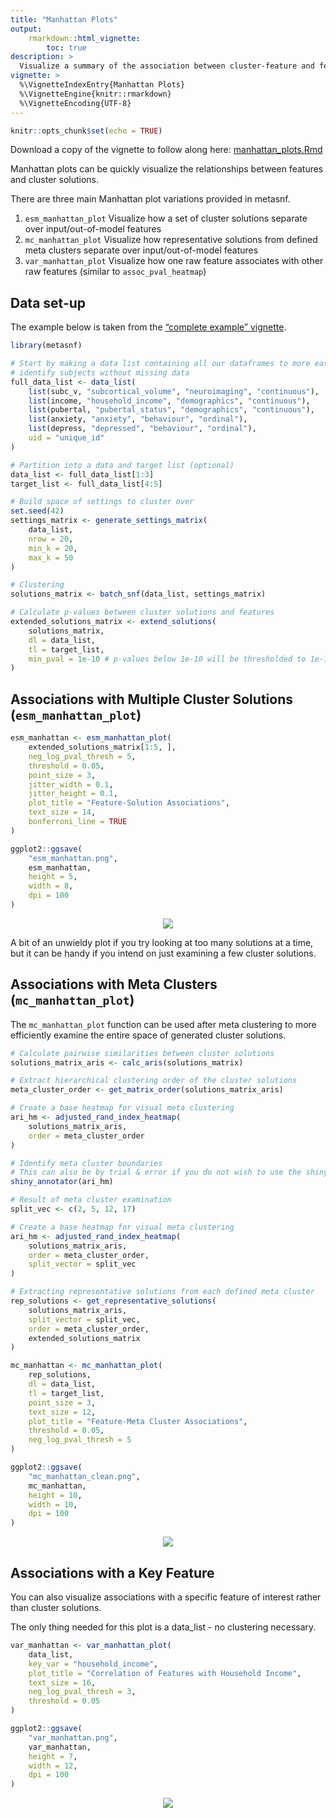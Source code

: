 ```yaml
---
title: "Manhattan Plots"
output:
    rmarkdown::html_vignette:
        toc: true
description: >
  Visualize a summary of the association between cluster-feature and feature-feature relationships.
vignette: >
  %\VignetteIndexEntry{Manhattan Plots}
  %\VignetteEngine{knitr::rmarkdown}
  %\VignetteEncoding{UTF-8}
---
```


```r
knitr::opts_chunk$set(echo = TRUE)
```

Download a copy of the vignette to follow along here: [manhattan_plots.Rmd](https://raw.githubusercontent.com/BRANCHlab/metasnf/main/vignettes/manhattan_plots.Rmd)

Manhattan plots can be quickly visualize the relationships between features and cluster solutions.

There are three main Manhattan plot variations provided in metasnf.

1. `esm_manhattan_plot` Visualize how a set of cluster solutions separate over input/out-of-model features
2. `mc_manhattan_plot` Visualize how representative solutions from defined meta clusters separate over input/out-of-model features
3. `var_manhattan_plot` Visualize how one raw feature associates with other raw features (similar to `assoc_pval_heatmap`)

## Data set-up

The example below is taken from the ["complete example" vignette](https://branchlab.github.io/metasnf/articles/a_complete_example.html).

```r
library(metasnf)

# Start by making a data list containing all our dataframes to more easily
# identify subjects without missing data
full_data_list <- data_list(
    list(subc_v, "subcortical_volume", "neuroimaging", "continuous"),
    list(income, "household_income", "demographics", "continuous"),
    list(pubertal, "pubertal_status", "demographics", "continuous"),
    list(anxiety, "anxiety", "behaviour", "ordinal"),
    list(depress, "depressed", "behaviour", "ordinal"),
    uid = "unique_id"
)

# Partition into a data and target list (optional)
data_list <- full_data_list[1:3]
target_list <- full_data_list[4:5]

# Build space of settings to cluster over
set.seed(42)
settings_matrix <- generate_settings_matrix(
    data_list,
    nrow = 20,
    min_k = 20,
    max_k = 50
)

# Clustering
solutions_matrix <- batch_snf(data_list, settings_matrix)

# Calculate p-values between cluster solutions and features
extended_solutions_matrix <- extend_solutions(
    solutions_matrix,
    dl = data_list,
    tl = target_list,
    min_pval = 1e-10 # p-values below 1e-10 will be thresholded to 1e-10
)
```

## Associations with Multiple Cluster Solutions (`esm_manhattan_plot`)

```r
esm_manhattan <- esm_manhattan_plot(
    extended_solutions_matrix[1:5, ],
    neg_log_pval_thresh = 5,
    threshold = 0.05,
    point_size = 3,
    jitter_width = 0.1,
    jitter_height = 0.1,
    plot_title = "Feature-Solution Associations",
    text_size = 14,
    bonferroni_line = TRUE
)
```

```r
ggplot2::ggsave(
    "esm_manhattan.png",
    esm_manhattan,
    height = 5,
    width = 8,
    dpi = 100
)
```

<center>
![](https://raw.githubusercontent.com/BRANCHlab/metasnf/main/vignettes/esm_manhattan_l.png)
</center>

A bit of an unwieldy plot if you try looking at too many solutions at a time, but it can be handy if you intend on just examining a few cluster solutions.

## Associations with Meta Clusters (`mc_manhattan_plot`)

The `mc_manhattan_plot` function can be used after meta clustering to more efficiently examine the entire space of generated cluster solutions.

```r
# Calculate pairwise similarities between cluster solutions
solutions_matrix_aris <- calc_aris(solutions_matrix)

# Extract hierarchical clustering order of the cluster solutions
meta_cluster_order <- get_matrix_order(solutions_matrix_aris)

# Create a base heatmap for visual meta clustering
ari_hm <- adjusted_rand_index_heatmap(
    solutions_matrix_aris,
    order = meta_cluster_order
)

# Identify meta cluster boundaries
# This can also be by trial & error if you do not wish to use the shiny app.
shiny_annotator(ari_hm)

# Result of meta cluster examination
split_vec <- c(2, 5, 12, 17)

# Create a base heatmap for visual meta clustering
ari_hm <- adjusted_rand_index_heatmap(
    solutions_matrix_aris,
    order = meta_cluster_order,
    split_vector = split_vec
)

# Extracting representative solutions from each defined meta cluster
rep_solutions <- get_representative_solutions(
    solutions_matrix_aris,
    split_vector = split_vec,
    order = meta_cluster_order,
    extended_solutions_matrix
)

mc_manhattan <- mc_manhattan_plot(
    rep_solutions,
    dl = data_list,
    tl = target_list,
    point_size = 3,
    text_size = 12,
    plot_title = "Feature-Meta Cluster Associations",
    threshold = 0.05,
    neg_log_pval_thresh = 5
)
```

```r
ggplot2::ggsave(
    "mc_manhattan_clean.png",
    mc_manhattan,
    height = 10,
    width = 10,
    dpi = 100
)
```

<center>
![](https://raw.githubusercontent.com/BRANCHlab/metasnf/main/vignettes/mc_manhattan_clean_l.png)
</center>

## Associations with a Key Feature

You can also visualize associations with a specific feature of interest rather than cluster solutions.

The only thing needed for this plot is a data_list - no clustering necessary.

```r
var_manhattan <- var_manhattan_plot(
    data_list,
    key_var = "household_income",
    plot_title = "Correlation of Features with Household Income",
    text_size = 16,
    neg_log_pval_thresh = 3,
    threshold = 0.05
)
```

```r
ggplot2::ggsave(
    "var_manhattan.png",
    var_manhattan,
    height = 7,
    width = 12,
    dpi = 100
)
```

<center>
![](https://raw.githubusercontent.com/BRANCHlab/metasnf/main/vignettes/var_manhattan_l.png)
</center>
